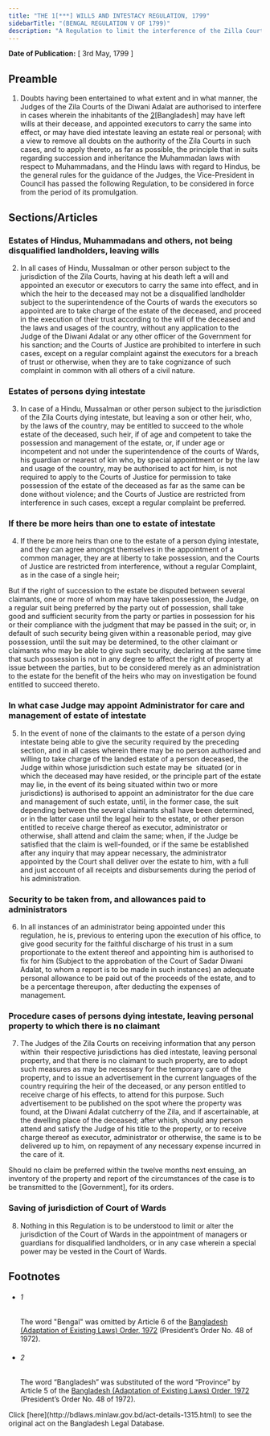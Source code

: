 ```yaml
---
title: "THE 1[***] WILLS AND INTESTACY REGULATION, 1799"
sidebarTitle: "(BENGAL REGULATION V OF 1799)"
description: "A Regulation to limit the interference of the Zilla Courts of Diwani Adalat in the execution of wills and administration to the estates of persons dying intestate."
---
```


**Date of Publication:** [ 3rd May, 1799 ]

## Preamble

1. Doubts having been entertained to what extent and in what manner, the Judges of the Zila Courts of the Diwani Adalat are authorised to interfere in cases wherein the inhabitants of the [2](1)[Bangladesh] may have left wills at their decease, and appointed executors to carry the same into effect, or may have died intestate leaving an estate real or personal; with a view to remove all doubts on the authority of the Zila Courts in such cases, and to apply thereto, as far as possible, the principle that in suits regarding succession and inheritance the Muhammadan laws with respect to Muhammadans, and the Hindu laws with regard to Hindus, be the general rules for the guidance of the Judges, the Vice-President in Council has passed the following Regulation, to be considered in force from the period of its promulgation.

## Sections/Articles

### Estates of Hindus, Muhammadans and others, not being disqualified landholders, leaving wills

2. In all cases of Hindu, Mussalman or other person subject to the jurisdiction of the Zila Courts, having at his death left a will and appointed an executor or executors to carry the same into effect, and in which the heir to the deceased may not be a disqualified landholder subject to the superintendence of the Courts of wards the executors so appointed are to take charge of the estate of the deceased, and proceed in the execution of their trust according to the will of the deceased and the laws and usages of the country, without any application to the Judge of the Diwani Adalat or any other officer of the Government for his sanction; and the Courts of Justice are prohibited to interfere in such cases, except on a regular complaint against the executors for a breach of trust or otherwise, when they are to take cognizance of such complaint in common with all others of a civil nature.

### Estates of persons dying intestate

3. In case of a Hindu, Mussalman or other person subject to the jurisdiction of the Zila Courts dying intestate, but leaving a son or other heir, who, by the laws of the country, may be entitled to succeed to the whole estate of the deceased, such heir, if of age and competent to take the possession and management of the estate, or, if under age or incompetent and not under the superintendence of the courts of Wards, his guardian or nearest of kin who, by special appointment or by the law and usage of the country, may be authorised to act for him, is not required to apply to the Courts of Justice for permission to take possession of the estate of the deceased as far as the same can be done without violence; and the Courts of Justice are restricted from interference in such cases, except a regular complaint be preferred.

### If there be more heirs than one to estate of intestate

4. If there be more heirs than one to the estate of a person dying intestate, and they can agree amongst themselves in the appointment of a common manager, they are at liberty to take possession, and the Courts of Justice are restricted from interference, without a regular Complaint, as in the case of a single heir;

But if the right of succession to the estate be disputed between several claimants, one or more of whom may have taken possession, the Judge, on a regular suit being preferred by the party out of possession, shall take good and sufficient security from the party or parties in possession for his or their compliance with the judgment that may be passed in the suit; or, in default of such security being given within a reasonable period, may give possession, until the suit may be determined, to the other claimant or claimants who may be able to give such security, declaring at the same time that such possession is not in any degree to affect the right of property at issue between the parties, but to be considered merely as an administration to the estate for the benefit of the heirs who may on investigation be found entitled to succeed thereto.

### In what case Judge may appoint Administrator for care and management of estate of intestate

5. In the event of none of the claimants to the estate of a person dying intestate being able to give the security required by the preceding section, and in all cases wherein there may be no person authorised and willing to take charge of the landed estate of a person deceased, the Judge within whose jurisdiction such estate may be  situated (or in which the deceased may have resided, or the principle part of the estate may lie, in the event of its being situated within two or more jurisdictions) is authorised to appoint an administrator for the due care and management of such estate, until, in the former case, the suit depending between the several claimants shall have been determined, or in the latter case until the legal heir to the estate, or other person entitled to receive charge thereof as executor, administrator or otherwise, shall attend and claim the same; when, if the Judge be satisfied that the claim is well-founded, or if the same be established after any inquiry that may appear necessary, the administrator appointed by the Court shall deliver over the estate to him, with a full and just account of all receipts and disbursements during the period of his administration.

### Security to be taken from, and allowances paid to administrators

6. In all instances of an administrator being appointed under this regulation, he is, previous to entering upon the execution of his office, to give good security for the faithful discharge of his trust in a sum proportionate to the extent thereof and appointing him is authorised to fix for him (Subject to the approbation of the Court of Sadar Diwani Adalat, to whom a report is to be made in such instances) an adequate personal allowance to be paid out of the proceeds of the estate, and to be a percentage thereupon, after deducting the expenses of management.

### Procedure cases of persons dying intestate, leaving personal property to which there is no claimant

7. The Judges of the Zila Courts on receiving information that any person within  their respective jurisdictions has died intestate, leaving personal property, and that there is no claimant to such property, are to adopt such measures as may be necessary for the temporary care of the property, and to issue an advertisement in the current languages of the country requiring the heir of the deceased, or any person entitled to receive charge of his effects, to attend for this purpose. Such advertisement to be published on the spot where the property was found, at the Diwani Adalat cutcherry of the Zila, and if ascertainable, at the dwelling place of the deceased; after whish, should any person attend and satisfy the Judge of his title to the property, or to receive charge thereof as executor, administrator or otherwise, the same is to be delivered up to him, on repayment of any necessary expense incurred in the care of it.

Should no claim be preferred within the twelve months next ensuing, an inventory of the property and report of the circumstances of the case is to be transmitted to the [Government], for its orders.

### Saving of jurisdiction of Court of Wards

8. Nothing in this Regulation is to be understood to limit or alter the jurisdiction of the Court of Wards in the appointment of managers or guardians for disqualified landholders, or in any case wherein a special power may be vested in the Court of Wards.

## Footnotes

- ###### 1

  The word "Bengal" was omitted by Article 6 of the [Bangladesh (Adaptation of Existing Laws) Order, 1972](/act-388.html "Bangladesh (Adaptation of Existing Laws) Order, 1972 ") (President’s Order No. 48 of 1972).

- ###### 2

  The word “Bangladesh” was substituted of the word “Province” by Article 5 of the [Bangladesh (Adaptation of Existing Laws) Order, 1972](/act-388.html "Bangladesh (Adaptation of Existing Laws) Order, 1972 ") (President’s Order No. 48 of 1972).

<Note>
  Click [here](http://bdlaws.minlaw.gov.bd/act-details-1315.html) to see the original act on the Bangladesh Legal Database.
</Note>
